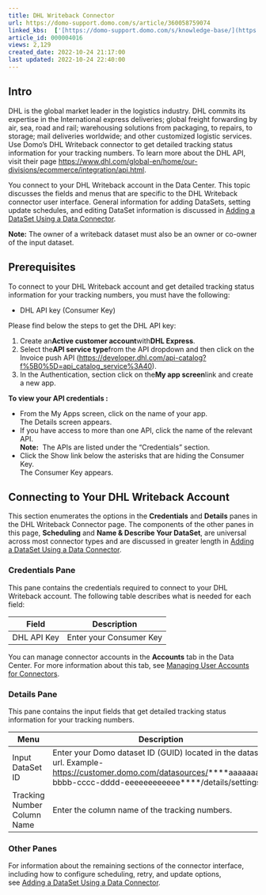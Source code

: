 ```yaml
---
title: DHL Writeback Connector
url: https://domo-support.domo.com/s/article/360058759074
linked_kbs:  ['[https://domo-support.domo.com/s/knowledge-base/](https://domo-support.domo.com/s/knowledge-base/)', '[https://domo-support.domo.com/s/](https://domo-support.domo.com/s/)', '[https://domo-support.domo.com/s/topic/0TO5w000000ZammGAC](https://domo-support.domo.com/s/topic/0TO5w000000ZammGAC)', '[https://domo-support.domo.com/s/topic/0TO5w000000ZanLGAS](https://domo-support.domo.com/s/topic/0TO5w000000ZanLGAS)', '[https://domo-support.domo.com/s/topic/0TO5w000000ZapVGAS](https://domo-support.domo.com/s/topic/0TO5w000000ZapVGAS)', '[https://domo-support.domo.com/s/article/360042926274](https://domo-support.domo.com/s/article/360042926274)', '[https://domo-support.domo.com/s/article/360042926054](https://domo-support.domo.com/s/article/360042926054)', '[https://domo-support.domo.com/s/article/360058759074](https://domo-support.domo.com/s/article/360058759074)', '[https://domo-support.domo.com/s/topic/0TO5w000000ZapVGAS/writeback-connectors](https://domo-support.domo.com/s/topic/0TO5w000000ZapVGAS/writeback-connectors)', '[https://domo-support.domo.com/s/article/360043429933](https://domo-support.domo.com/s/article/360043429933)', '[https://domo-support.domo.com/s/article/360043429953](https://domo-support.domo.com/s/article/360043429953)', '[https://domo-support.domo.com/s/article/360042925494](https://domo-support.domo.com/s/article/360042925494)', '[https://domo-support.domo.com/s/article/4408174643607](https://domo-support.domo.com/s/article/4408174643607)', '[https://domo-support.domo.com/s/article/360043429913](https://domo-support.domo.com/s/article/360043429913)', '[https://domo-support.domo.com/s/login/](https://domo-support.domo.com/s/login/)']
article_id: 000004016
views: 2,129
created_date: 2022-10-24 21:17:00
last updated: 2022-10-24 22:40:00
---
```




Intro
-----


DHL is the global market leader in the logistics industry. DHL commits its expertise in the International express deliveries; global freight forwarding by air, sea, road and rail; warehousing solutions from packaging, to repairs, to storage; mail deliveries worldwide; and other customized logistic services. Use Domo's DHL Writeback connector to get detailed tracking status information for your tracking numbers. To learn more about the DHL API, visit their page <https://www.dhl.com/global-en/home/our-divisions/ecommerce/integration/api.html>.


You connect to your DHL Writeback account in the Data Center. This topic discusses the fields and menus that are specific to the DHL Writeback connector user interface. General information for adding DataSets, setting update schedules, and editing DataSet information is discussed in [Adding a DataSet Using a Data Connector](/s/article/360042926274).







**Note:** The owner of a writeback dataset must also be an owner or co-owner of the input dataset.




Prerequisites
-------------


To connect to your DHL Writeback account and get detailed tracking status information for your tracking numbers, you must have the following:


* DHL API key (Consumer Key)


Please find below the steps to get the DHL API key:


1) Create an**Active customer account**with**DHL Express**.  
2) Select the**API service type**from the API dropdown and then click on the Invoice push API (<https://developer.dhl.com/api-catalog?f%5B0%5D=api_catalog_service%3A40>).  
3) In the Authentication, section click on the**My app screen**link and create a new app.


**To view your API credentials :**


* From the My Apps screen, click on the name of your app.  
The Details screen appears.
* If you have access to more than one API, click the name of the relevant API.   
**Note:**  The APIs are listed under the “Credentials” section.
* Click the Show link below the asterisks that are hiding the Consumer Key.   
The Consumer Key appears.


Connecting to Your DHL Writeback Account
----------------------------------------


This section enumerates the options in the **Credentials** and **Details** panes in the DHL Writeback Connector page. The components of the other panes in this page, **Scheduling** and **Name & Describe Your DataSet**, are universal across most connector types and are discussed in greater length in [Adding a DataSet Using a Data Connector](/s/article/360042926274 "Adding a DataSet Using a Data Connector").


### Credentials Pane


This pane contains the credentials required to connect to your DHL Writeback account. The following table describes what is needed for each field:  




| Field | Description |
| --- | --- |
| DHL API Key | Enter your Consumer Key |


You can manage connector accounts in the **Accounts** tab in the Data Center. For more information about this tab, see [Managing User Accounts for Connectors](/s/article/360042926054 "Managing User Accounts for Connectors").


### Details Pane


This pane contains the input fields that get detailed tracking status information for your tracking numbers.




| Menu | Description |
| --- | --- |
| Input DataSet ID | Enter your Domo dataset ID (GUID) located in the dataset url. Example-<https://customer.domo.com/datasources/>****aaaaaaaa-bbbb-cccc-dddd-eeeeeeeeeeee****/details/settings |
| Tracking Number Column Name | Enter the column name of the tracking numbers. |


### Other Panes


For information about the remaining sections of the connector interface, including how to configure scheduling, retry, and update options, see [Adding a DataSet Using a Data Connector](/s/article/360042926274).

